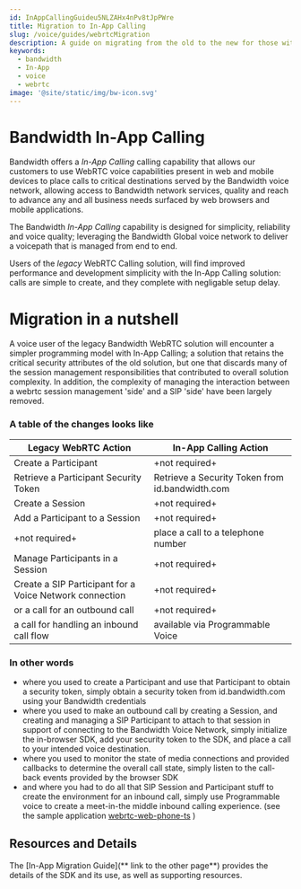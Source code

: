 ```yaml
---
id: InAppCallingGuideu5NLZAHx4nPv8tJpPWre
title: Migration to In-App Calling
slug: /voice/guides/webrtcMigration
description: A guide on migrating from the old to the new for those with a legacy Bandwidth WebRTC solution.
keywords:
  - bandwidth
  - In-App
  - voice
  - webrtc
image: '@site/static/img/bw-icon.svg'
---
```


# Bandwidth In-App Calling

Bandwidth offers a *In-App Calling* calling capability that allows our customers to use WebRTC voice capabilities present in web and mobile devices to place calls to critical destinations served by the Bandwidth voice network, allowing access to Bandwidth network services, quality and reach to advance any and all business needs surfaced by web browsers and mobile applications.

The Bandwidth *In-App Calling* capability is designed for simplicity, reliability and voice quality; leveraging the Bandwidth Global voice network to deliver a voicepath that is managed from end to end.

Users of the *legacy* WebRTC Calling solution, will find improved performance and development simplicity with the In-App Calling solution: calls are simple to create, and they complete with negligable setup delay.

# Migration in a nutshell

A voice user of the legacy Bandwidth WebRTC solution will encounter a simpler programming model with In-App Calling; a solution that retains the critical security attributes of the old solution, but one that discards many of the session management responsibilities that contributed to overall solution complexity.  In addition, the complexity of managing the interaction between a webrtc session management 'side' and a SIP 'side' have been largely removed.

### A table of the changes looks like
| Legacy WebRTC Action | In-App Calling Action |
| --- | --- |
| Create a Participant | +not required+ |
| Retrieve a Participant Security Token | Retrieve a Security Token from id.bandwidth.com |
| Create a Session | +not required+ |
| Add a Participant to a Session | +not required+ |
| +not required+ | place a call to a telephone number |
| Manage Participants in a Session | +not required+ |
| Create a SIP Participant for a Voice Network connection | +not required+ |
| <transfer> or <bridge> a call for an outbound call | +not required+ |
| <bridge> a call for handling an inbound call flow | available via Programmable Voice |

### In other words
- where you used to create a Participant and use that Participant to obtain a security token, simply obtain a security token from id.bandwidth.com using your Bandwidth credentials
- where you used to make an outbound call by creating a Session, and creating and managing a SIP Participant to attach to that session in support of connecting to the Bandwidth Voice Network, simply initialize the in-browser SDK, add your security token to the SDK, and place a call to your intended voice destination.
- where you used to monitor the state of media connections and provided callbacks to determine the overall call state, simply listen to the call-back events provided by the browser SDK
- and where you had to do all that SIP Session and Participant stuff to create the environment for an inbound call, simply use Programmable voice to create a meet-in-the middle inbound calling experience. (see the sample application [webrtc-web-phone-ts](https://github.com/Bandwidth-Samples/webrtc-web-phone-ts) )

## Resources and Details

The [In-App Migration Guide](** link to the other page**) provides the details of the SDK and its use, as well as supporting resources. 
